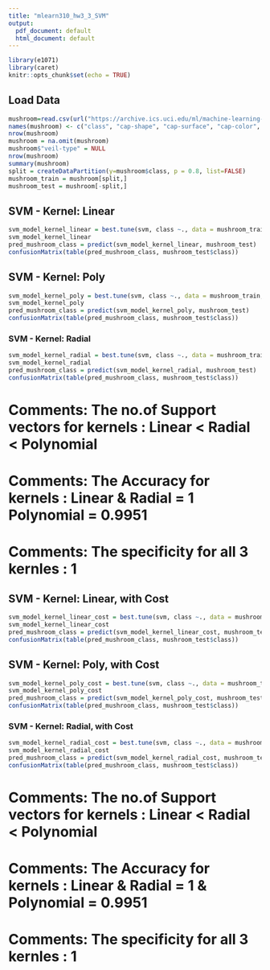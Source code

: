 ```yaml
---
title: "mlearn310_hw3_3_SVM"
output:
  pdf_document: default
  html_document: default
---
```


```r
library(e1071)
library(caret)
knitr::opts_chunk$set(echo = TRUE)
```

## Load Data
```r
mushroom=read.csv(url("https://archive.ics.uci.edu/ml/machine-learning-databases/mushroom/agaricus-lepiota.data"), header = FALSE)
names(mushroom) <- c("class", "cap-shape", "cap-surface", "cap-color", "bruises", "odor", "gill-attachment", "gill-spacing", "gill-size", "gill-color", "stalk-shape", "stalk-root", "stalk-surface-above-ring", "stalk-surface-below-ring", "stalk-color-above-ring", "stalk-color-below-ring", "veil-type", "veil-color", "ring-number", "ring-type", "spore-print-color", "population", "habitat")
nrow(mushroom)
mushroom = na.omit(mushroom)
mushroom$"veil-type" = NULL
nrow(mushroom)
summary(mushroom)
split = createDataPartition(y=mushroom$class, p = 0.8, list=FALSE)
mushroom_train = mushroom[split,]
mushroom_test = mushroom[-split,]
```

## SVM - Kernel: Linear

```r
svm_model_kernel_linear = best.tune(svm, class ~., data = mushroom_train, kernel ="linear")
svm_model_kernel_linear
pred_mushroom_class = predict(svm_model_kernel_linear, mushroom_test)
confusionMatrix(table(pred_mushroom_class, mushroom_test$class))
```

## SVM - Kernel: Poly

```r
svm_model_kernel_poly = best.tune(svm, class ~., data = mushroom_train, kernel ="polynomial")
svm_model_kernel_poly
pred_mushroom_class = predict(svm_model_kernel_poly, mushroom_test)
confusionMatrix(table(pred_mushroom_class, mushroom_test$class))
```

### SVM - Kernel: Radial

```r
svm_model_kernel_radial = best.tune(svm, class ~., data = mushroom_train, kernel ="radial")
svm_model_kernel_radial
pred_mushroom_class = predict(svm_model_kernel_radial, mushroom_test)
confusionMatrix(table(pred_mushroom_class, mushroom_test$class))
```

# Comments: The no.of Support vectors for kernels : Linear < Radial < Polynomial
# Comments: The Accuracy  for kernels : Linear & Radial = 1  Polynomial =  0.9951
# Comments: The specificity for all 3 kernles : 1

## SVM - Kernel: Linear, with Cost 

```r
svm_model_kernel_linear_cost = best.tune(svm, class ~., data = mushroom_train, kernel ="linear", ranges = list(cost = c(0.001, 0.01, 0.1, 1)))
svm_model_kernel_linear_cost
pred_mushroom_class = predict(svm_model_kernel_linear_cost, mushroom_test)
confusionMatrix(table(pred_mushroom_class, mushroom_test$class))
```

## SVM - Kernel: Poly, with Cost 

```r
svm_model_kernel_poly_cost = best.tune(svm, class ~., data = mushroom_train, kernel ="polynomial", ranges = list(cost = c(0.001, 0.01, 0.1, 1)))
svm_model_kernel_poly_cost
pred_mushroom_class = predict(svm_model_kernel_poly_cost, mushroom_test)
confusionMatrix(table(pred_mushroom_class, mushroom_test$class))
```

### SVM - Kernel: Radial, with Cost 

```r
svm_model_kernel_radial_cost = best.tune(svm, class ~., data = mushroom_train, kernel ="radial", ranges = list(cost = c(0.001, 0.01, 0.1, 1)))
svm_model_kernel_radial_cost
pred_mushroom_class = predict(svm_model_kernel_radial_cost, mushroom_test)
confusionMatrix(table(pred_mushroom_class, mushroom_test$class))
```

# Comments: The no.of Support vectors for kernels : Linear < Radial < Polynomial
# Comments: The Accuracy  for kernels : Linear &  Radial = 1  & Polynomial =  0.9951
# Comments: The specificity for all 3 kernles : 1